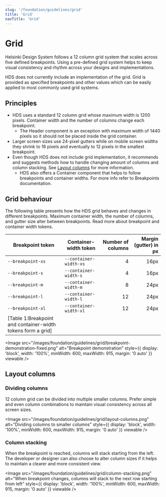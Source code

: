 ```yaml
---
slug: '/foundation/guidelines/grid'
title: 'Grid'
navTitle: 'Grid'
---
```



# Grid

<LeadParagraph>Helsinki Design System follows a 12 column grid system that scales across five defined breakpoints. Using a
  pre-defined grid system helps to keep visual consistency and rhythm across your designs and implementations.</LeadParagraph>

<Notification label="Note about HDS Grid values!" className="siteNotification">
  HDS does not currently include an implementation of the grid. Grid is provided as specified breakpoints and other
  values which can be easily applied to most commonly used grid systems.
</Notification>

## Principles

- HDS uses a standard 12 column grid whose maximum width is 1200 pixels. Container width and the number of columns change each breakpoint.
  - The <InternalLink href="/components/header">Header component</InternalLink> is an exception with maximum width of 1440 pixels so it should not be placed inside the grid container.
- Larger screen sizes use 24-pixel gutters while on mobile screen widths they shrink to 16 pixels and eventually to 12 pixels in the smallest breakpoint.
- Even though HDS does not include grid implementation, it recommends and suggests methods how to handle changing amount of columns and column stacking. See [Layout columns](#layout-columns) for more information.
  - HDS also offers a Container component that helps to follow breakpoints and container widths. For more info refer to <InternalLink href="/foundation/design-tokens/breakpoints">Breakpoints documentation.</InternalLink>

## Grid behaviour

The following table presents how the HDS grid behaves and changes in different breakpoints. Maximum container width, the number of columns, and gutter size alter between breakpoints. Read more about <InternalLink href="/foundation/design-tokens/breakpoints/tokens">breakpoint and container width tokens.</InternalLink>

| Breakpoint token                                            | Container-width token  | Number of columns | Margin (gutter) in px |
| ----------------------------------------------------------- | ---------------------- | ----------------: | --------------------: |
| `--breakpoint-xs`                                           | `--container-width-xs` |                 4 |                  16px |
| `--breakpoint-s`                                            | `--container-width-s`  |                 4 |                  16px |
| `--breakpoint-m`                                            | `--container-width-m`  |                 8 |                  24px |
| `--breakpoint-l`                                            | `--container-width-l`  |                12 |                  24px |
| `--breakpoint-xl`                                           | `--container-width-xl` |                12 |                  24px |
| [Table 1:Breakpoint and container-width tokens form a grid] |

<Image
  src="/images/foundation/guidelines/grid/breakpoint-demonstration-fixed.png"
  alt="Breakpoint demonstration"
  style={{ display: 'block', width: '100%', minWidth: 600, maxWidth: 915, margin: '0 auto' }}
  viewable
/>

## Layout columns

### Dividing columns

12 column grid can be divided into multiple smaller columns. Prefer simple and even column combinations to maintain visual consistency across all screen sizes.

<Image
  src="/images/foundation/guidelines/grid/layout-columns.png"
  alt="Dividing columns to smaller columns"
  style={{ display: 'block', width: '100%', minWidth: 600, maxWidth: 915, margin: '0 auto' }}
  viewable
/>

### Column stacking

When the breakpoint is reached, columns will stack starting from the left. The developer or designer can also choose to alter column sizes if it helps to maintain a clearer and more consistent view.

<Image
  src="/images/foundation/guidelines/grid/column-stacking.png"
  alt="When breakpoint changes, columns will stack to the next row starting from left"
  style={{ display: 'block', width: '100%', minWidth: 600, maxWidth: 915, margin: '0 auto' }}
  viewable
/>
